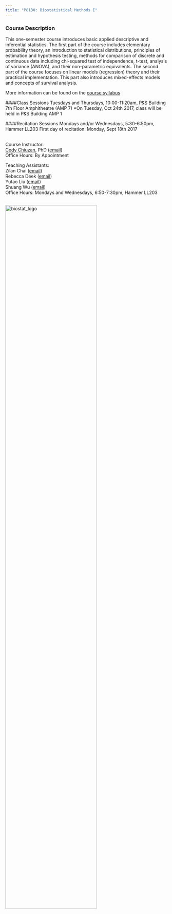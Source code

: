 ```yaml
---
title: "P8130: Biostatistical Methods I"
---
```


### Course Description
This one-semester course introduces basic applied descriptive and inferential statistics. The first part of the course includes elementary probability theory, an introduction to statistical distributions, principles of estimation and hypothesis testing, methods for comparison of discrete and continuous data including chi-squared test of independence, t-test, analysis of variance (ANOVA), and their non-parametric equivalents. The second part of the course focuses on linear models (regression) theory and their practical implementation. This part also introduces mixed-effects models and concepts of survival analysis. 

More information can be found on the [course syllabus]()

####Class Sessions
Tuesdays and Thursdays, 10:00-11:20am, P&S Building 7th Floor Amphitheatre (AMP 7)
*On Tuesday, Oct 24th 2017, class will be held in P&S Building AMP 1

####Recitation Sessions
Mondays and/or Wednesdays, 5:30-6:50pm, Hammer LL203
First day of recitation: Monday, Sept 18th 2017
</br>
</br>

Course Instructor: </br>
[Cody Chiuzan](https://www.mailman.columbia.edu/people/our-faculty/cc3780), PhD ([email](mailto:cc3780@cumc.columbia.edu))  
Office Hours: By Appointment

Teaching Assistants: </br>
Zilan Chai ([email](mailto:zc2326@cumc.columbia.edu)) </br>
Rebecca Deek ([email](mailto:rad2186@cumc.columbia.edu)) </br>
Yutao Liu ([email](mailto:yl3050@cumc.columbia.edu)) </br>
Shuang Wu ([email](mailto:sw3140@cumc.columbia.edu)) </br>
Office Hours: Mondays and Wednesdays, 6:50-7:30pm, Hammer LL203


<br><img src="Attachments/biostat_logo.png" alt="biostat_logo" style="width:75%; border:0px solid"><br>